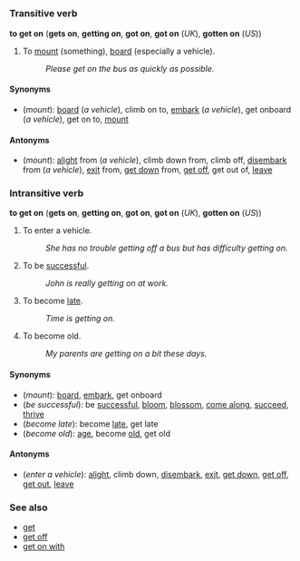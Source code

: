 =={{en}}==
===Transitive verb===
'''to get on''' ('''gets on''', '''getting on''', '''got on''', '''got on''' (''UK''), '''gotten on''' (''US''))
#To [[mount]] (something), [[board]] (especially a vehicle).
#:''Please get on the bus as quickly as possible.''
<!--This is "get onboard"; is this idiomatic? (Paul G 2005-05-10 09:20 UTC): #To subscribe to a point of view or policy.
#:Can we get the whole team on board with this?''-->

====Synonyms====
*(''mount''): [[board]] (''a vehicle''), climb on to, [[embark]] (''a vehicle''), get onboard (''a vehicle''), get on to, [[mount]]

====Antonyms====
*(''mount''): [[alight]] from (''a vehicle''), climb down from, climb off, [[disembark]] from (''a vehicle''), [[exit]] from, [[get down]] from, [[get off]], get out of, [[leave]]

===Intransitive verb===
'''to get on''' ('''gets on''', '''getting on''', '''got on''', '''got on''' (''UK''), '''gotten on''' (''US''))

#To enter a vehicle.
#:''She has no trouble getting off a bus but has difficulty getting on.''
#To be [[successful]].
#:''John is really getting on at work.''
#To become [[late]].
#:''Time is getting on.''
#To become old.
#:''My parents are getting on a bit these days.''

====Synonyms====
*(''mount''): [[board]], [[embark]], get onboard
*(''be successful''): be [[successful]], [[bloom]], [[blossom]], [[come along]], [[succeed]], [[thrive]]
*(''become late''): become [[late]], get late
*(''become old''): [[age]], become [[old]], get old

====Antonyms====
*(''enter a vehicle''): [[alight]], climb down, [[disembark]], [[exit]], [[get down]], [[get off]], [[get out]], [[leave]]

===See also===
*[[get]]
*[[get off]]
*[[get on with]]